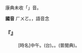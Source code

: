 
=={{ruby|午|ㄏㄨㄛ}}==

康典未收「{{ruby|午|ㄏㄨㄛ}}」音。

'''國音''' <rt>ㄏㄨㄛ</rt>{{ruby|←|ㄨˇ}}。{{ruby|晌|ㄕㄤˇ}}{{ruby|午|ㄨˇ}}，語音念{{ruby|「|ㄕㄤˇ}}

    

==='''『{{ruby|晌|ㄕㄤˇ}}{{ruby|午|ㄏㄨㄛ}}』'''===
: [時名]中午。(台){{ruby|中|ㄉㄧㆲ}}{{ruby|晝|ㄉㄠ˪}}。{{ruby|下|ㆤ˫}}{{ruby|晝|ㄉㄠ˪}}。{{ruby|日|ㆢㄧㆵ ͘}}{{ruby|/|ㄌㄧㆵ ͘}}{{ruby|晝|ㄉㄠ˪}}(普閩典)。
    
